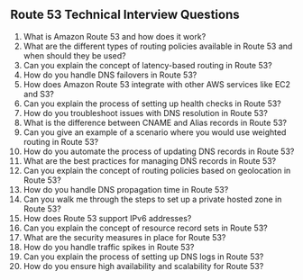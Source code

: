 

## Route 53 Technical Interview Questions

1. What is Amazon Route 53 and how does it work?
2. What are the different types of routing policies available in Route 53 and when should they be used?
3. Can you explain the concept of latency-based routing in Route 53?
4. How do you handle DNS failovers in Route 53?
5. How does Amazon Route 53 integrate with other AWS services like EC2 and S3?
6. Can you explain the process of setting up health checks in Route 53?
7. How do you troubleshoot issues with DNS resolution in Route 53?
8. What is the difference between CNAME and Alias records in Route 53?
9. Can you give an example of a scenario where you would use weighted routing in Route 53?
10. How do you automate the process of updating DNS records in Route 53?
11. What are the best practices for managing DNS records in Route 53?
12. Can you explain the concept of routing policies based on geolocation in Route 53?
13. How do you handle DNS propagation time in Route 53?
14. Can you walk me through the steps to set up a private hosted zone in Route 53?
15. How does Route 53 support IPv6 addresses?
16. Can you explain the concept of resource record sets in Route 53?
17. What are the security measures in place for Route 53?
18. How do you handle traffic spikes in Route 53?
19. Can you explain the process of setting up DNS logs in Route 53?
20. How do you ensure high availability and scalability for Route 53?